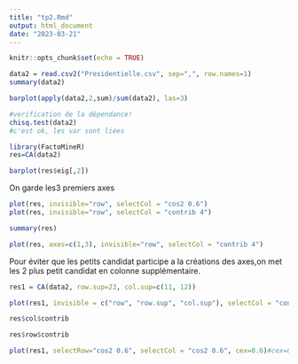 ```yaml
---
title: "tp2.Rmd"
output: html_document
date: "2023-03-21"
---
```


```r
knitr::opts_chunk$set(echo = TRUE)
```

```r
data2 = read.csv2("Presidentielle.csv", sep=",", row.names=1)
summary(data2)
```

```r
barplot(apply(data2,2,sum)/sum(data2), las=3)
```
```r
#verification de la dépendance!
chisq.test(data2)
#c'est ok, les var sont liées
```
```r
library(FactoMineR)
res=CA(data2)

```
```r
barplot(res$eig[,2])
```
On garde les3 premiers axes

```r
plot(res, invisible="row", selectCol = "cos2 0.6")
plot(res, invisible="row", selectCol = "contrib 4")
```
```r
summary(res)
```

```r
plot(res, axes=c(1,3), invisible="row", selectCol = "contrib 4")
```
Pour éviter que les petits candidat participe a la créations des axes,on met les 2 plus petit candidat en colonne supplémentaire.

```r
res1 = CA(data2, row.sup=23, col.sup=c(11, 12))
```

```r
plot(res1, invisible = c("row", "row.sup", "col.sup"), selectCol = "contrib 4")
```
```r
res$col$contrib
```

```r
res$row$contrib
```
```r
plot(res1, selectRow="cos2 0.6", selectCol = "cos2 0.6", cex=0.6)#cex=0.6 pour affiché les nom en plus petit, 1 par defaut
```













































































































































